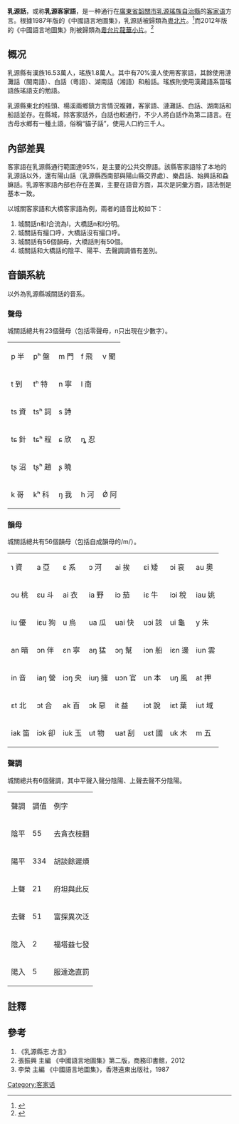 {{Pathnav|語言|漢藏語系|漢語族|客家語|frame=1}}
{{Infobox Language
|name= 乳源話/乳源客家話
|nativename= Nen-ngien Hak-kâ-fa
|states=[[中國|中國]]
|region={{main|客家地區}}
主要分佈在中國[[廣東省|廣東省]][[韶關市|韶關市]]的[[乳源瑤族自治縣|乳源瑤族自治縣]]。
|familycolor= 漢藏語系
|fam1= [[漢藏語系|漢藏語系]]
|fam2= [[漢語族|漢語族]]
|fam3=[[客家語|客家語]]
|fam4=[[粵台片|粵台片]]
|fam5=[[龍华小片|龍华小片]]
|nation= 無
|agency= 無
|isoexception=dialect|iso6 = yebi}}
{{客家}}
'''乳源話'''，或称'''乳源客家語'''，是一种通行在[[廣東省|廣東省]][[韶關市|韶關市]][[乳源瑤族自治縣|乳源瑤族自治縣]]的[[客家语|客家语]]方言。根據1987年版的《中國語言地圖集》，乳源話被歸類為[[粵北片|粵北片]]。<ref name = "中國語言地圖集">{{Cite book | author = 李榮 | title = 中國語言地圖集 | location = 香港 | publisher = 香港朗文（遠東）出版社 | date = 1988 | pages =  | ISBN = 0582999030 | accessdate = 2015-02-27 | url = http://books.google.com.my/books/about/%E4%B8%AD%E5%9B%BD%E8%AF%AD%E8%A8%80%E5%9C%B0%E5%9B%BE%E9%9B%86.html?id=_BwYKAAACAAJ&redir_esc=y | language = zh | quote =  | archive-date = 2015-01-01 | archive-url = https://web.archive.org/web/20150101063918/http://books.google.com.my/books/about/%E4%B8%AD%E5%9B%BD%E8%AF%AD%E8%A8%80%E5%9C%B0%E5%9B%BE%E9%9B%86.html?id=_BwYKAAACAAJ&redir_esc=y | dead-url = no }}</ref>而2012年版的《中國語言地圖集》則被歸類為[[粵台片|粵台片]][[粵台片|龍華小片]]。<ref name = "中國語言地圖集第二版">{{Cite book | author = 張振興 | title = 中國語言地圖集第二版 | location = 北京 | publisher = 商務印書馆 | date = 2012 | pages = 116-124 | ISBN = 7100070546 | accessdate = 2014-12-31 | url = http://books.google.com.my/books/about/%E4%B8%AD%E5%9B%BD%E8%AF%AD%E8%A8%80%E5%9C%B0%E5%9B%BE%E9%9B%86.html?id=qRMEnwEACAAJ&redir_esc=y | language = zh | quote =  | archive-date = 2015-01-01 | archive-url = https://web.archive.org/web/20150101063817/http://books.google.com.my/books/about/%E4%B8%AD%E5%9B%BD%E8%AF%AD%E8%A8%80%E5%9C%B0%E5%9B%BE%E9%9B%86.html?id=qRMEnwEACAAJ&redir_esc=y | dead-url = no }}</ref>

==概况==
乳源縣有漢族16.53萬人，瑤族1.8萬人。其中有70%漢人使用客家語，其餘使用漣灘話（閩南語）、白話（粵語）、湖南話（湘語）和船話。瑤族則使用漢藏語系苗瑤語族瑤語支的勉語。

乳源縣東北的桂頭、楊溪兩鄉鎮方言情況複雜，客家語、漣灘話、白話、湖南話和船話並存。在縣城，除客家話外，白話也較通行，不少人將白話作為第二語言。在古母水鄉有一種土語，俗稱“貓子話”，使用人口約三千人。

==內部差異==
客家語在乳源縣通行範圍達95%，是主要的公共交際語。該縣客家語除了本地的乳源話以外，還有陽山話（乳源縣西南部與陽山縣交界處）、樂昌話、始興話和蝨嫲話。乳源客家語內部也存在差異，主要在語音方面，其次是詞彙方面，語法倒是基本一致。

以城關客家語和大橋客家語為例，兩者的語音比較如下：
# 城關話n和l合流為l，大橋話n和l分明。
# 城關話有撮口呼，大橋話沒有撮口呼。
# 城關話有56個韻母，大橋話則有50個。
# 城關話和大橋話的陰平、陽平、去聲調調值有差別。

==音韻系統==
以外為乳源縣城關話的音系。
=== 聲母 ===
城關話總共有23個聲母（包括零聲母，n只出現在少數字）。
{| class="wikitable"
|-
|  p 半 || pʰ 盤 || m 門 || f 飛 || v 聞
|-
|  t 到 || tʰ 特 || n 寧 || l 南||  
|-
|  ts 資 || tsʰ 詞 || s 詩 ||   ||   
|-
|  tɕ 針 || tɕʰ 程 || ɕ 欣 || ȵ 忍 ||   
|-
|  tʂ 沼 || tʂʰ 趙 || ʂ 曉 ||   ||   
|-
|  k 哥 || kʰ 科 || ŋ 我 || h 河 || Ǿ 阿
|}
=== 韻母 ===
城關話總共有56個韻母（包括自成韻母的/m/）。
{| class="wikitable"
|-
| ɿ 資 || a 亞 || ɛ 系 || ɔ 河 || ai 挨 || ɛi 矮 || ɔi 哀 || au 奧 
|-
| ɔu 桃 || ɛu 斗 || ai 衣 || ia 野 || iɔ 茄 || iɛ 牛 || iɔi 稅 || iau 姚 
|-
| iu 優 || iɛu 狗 || u 烏 || ua 瓜 || uai 快 || uɔi 該 || ui 龜 || y 朱 
|-
| an 暗 || ɔn 伴 || ɛn 寧 || aŋ 猛 || ɔŋ 幫 || iɔn 船 || iɛn 邊 || iun 雲 
|-
| in 音 || iaŋ 營 || iɔŋ 央 || iuŋ 擁 || uɔn 官 || un 本 || uŋ 風 || at 押 
|-
| ɛt 北 || ɔt 合 || ak 百 || ɔk 惡 || it 益 || iɔt 說 || iɛt 葉 || iut 域
|-
| iak 笛 || iɔk 卻 || iuk 玉 || ut 物 || uat 刮 || uɛt 國 || uk 木 || m 五
|}

=== 聲調 ===
城關總共有6個聲調，其中平聲入聲分陰陽、上聲去聲不分陰陽。
{| class="wikitable"
|-
| 聲調 || 調值 || 例字 
|-
| 陰平 || 55 || 去貪衣枝翻
|-
| 陽平 || 334 || 胡談餘遲煩
|-
| 上聲 || 21 || 府坦與此反
|-
| 去聲 || 51 || 富探異次泛
|-
| 陰入 || 2 || 福塔益七發
|-
| 陽入 || 5 || 服達逸直罰
|}

==註釋==
{{reflist}}

==參考==
#《乳源縣志.方言》
#張振興 主編 《中國語言地圖集》第二版，商務印書館，2012
#李榮 主編 《中國語言地圖集》，香港遠東出版社，1987

{{客家语}}
{{汉语}}
[[Category:客家话|Category:客家话]]